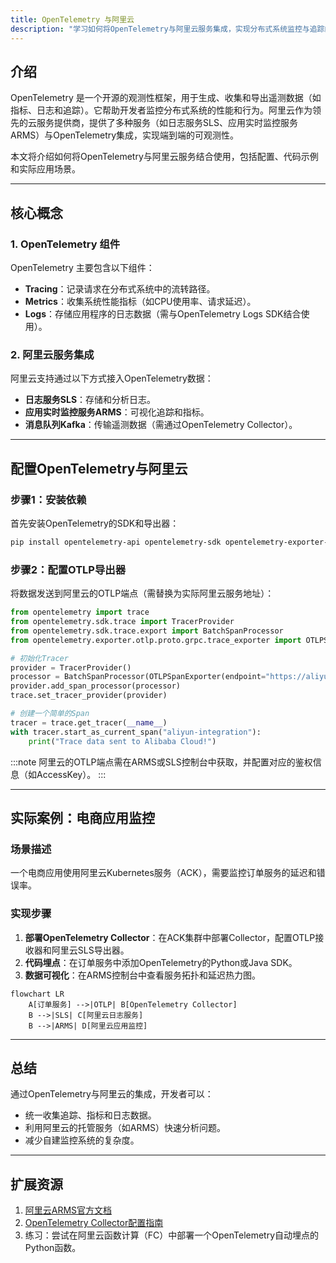 ```yaml
---
title: OpenTelemetry 与阿里云
description: "学习如何将OpenTelemetry与阿里云服务集成，实现分布式系统监控与追踪的最佳实践。"
---
```


## 介绍

OpenTelemetry 是一个开源的观测性框架，用于生成、收集和导出遥测数据（如指标、日志和追踪）。它帮助开发者监控分布式系统的性能和行为。阿里云作为领先的云服务提供商，提供了多种服务（如日志服务SLS、应用实时监控服务ARMS）与OpenTelemetry集成，实现端到端的可观测性。

本文将介绍如何将OpenTelemetry与阿里云服务结合使用，包括配置、代码示例和实际应用场景。

---

## 核心概念

### 1. OpenTelemetry 组件
OpenTelemetry 主要包含以下组件：
- **Tracing**：记录请求在分布式系统中的流转路径。
- **Metrics**：收集系统性能指标（如CPU使用率、请求延迟）。
- **Logs**：存储应用程序的日志数据（需与OpenTelemetry Logs SDK结合使用）。

### 2. 阿里云服务集成
阿里云支持通过以下方式接入OpenTelemetry数据：
- **日志服务SLS**：存储和分析日志。
- **应用实时监控服务ARMS**：可视化追踪和指标。
- **消息队列Kafka**：传输遥测数据（需通过OpenTelemetry Collector）。

---

## 配置OpenTelemetry与阿里云

### 步骤1：安装依赖
首先安装OpenTelemetry的SDK和导出器：
```bash
pip install opentelemetry-api opentelemetry-sdk opentelemetry-exporter-otlp
```

### 步骤2：配置OTLP导出器
将数据发送到阿里云的OTLP端点（需替换为实际阿里云服务地址）：
```python
from opentelemetry import trace
from opentelemetry.sdk.trace import TracerProvider
from opentelemetry.sdk.trace.export import BatchSpanProcessor
from opentelemetry.exporter.otlp.proto.grpc.trace_exporter import OTLPSpanExporter

# 初始化Tracer
provider = TracerProvider()
processor = BatchSpanProcessor(OTLPSpanExporter(endpoint="https://aliyun-otel-endpoint:4317"))
provider.add_span_processor(processor)
trace.set_tracer_provider(provider)

# 创建一个简单的Span
tracer = trace.get_tracer(__name__)
with tracer.start_as_current_span("aliyun-integration"):
    print("Trace data sent to Alibaba Cloud!")
```

:::note
阿里云的OTLP端点需在ARMS或SLS控制台中获取，并配置对应的鉴权信息（如AccessKey）。
:::

---

## 实际案例：电商应用监控

### 场景描述
一个电商应用使用阿里云Kubernetes服务（ACK），需要监控订单服务的延迟和错误率。

### 实现步骤
1. **部署OpenTelemetry Collector**：在ACK集群中部署Collector，配置OTLP接收器和阿里云SLS导出器。
2. **代码埋点**：在订单服务中添加OpenTelemetry的Python或Java SDK。
3. **数据可视化**：在ARMS控制台中查看服务拓扑和延迟热力图。

```mermaid
flowchart LR
    A[订单服务] -->|OTLP| B[OpenTelemetry Collector]
    B -->|SLS| C[阿里云日志服务]
    B -->|ARMS| D[阿里云应用监控]
```

---

## 总结

通过OpenTelemetry与阿里云的集成，开发者可以：
- 统一收集追踪、指标和日志数据。
- 利用阿里云的托管服务（如ARMS）快速分析问题。
- 减少自建监控系统的复杂度。

---

## 扩展资源
1. [阿里云ARMS官方文档](https://help.aliyun.com/document_detail/42781.html)
2. [OpenTelemetry Collector配置指南](https://opentelemetry.io/docs/collector/)
3. 练习：尝试在阿里云函数计算（FC）中部署一个OpenTelemetry自动埋点的Python函数。